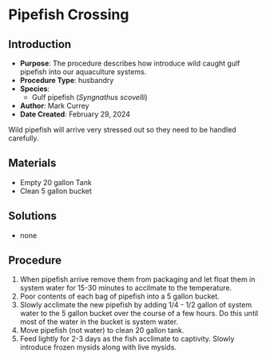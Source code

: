 # Pipefish Crossing {#sec-husbandry_wild_syng_introduction}

## Introduction

-   **Purpose**: The procedure describes how introduce wild caught gulf pipefish into our aquaculture systems. 
-   **Procedure Type**: husbandry
-   **Species**:
    -   Gulf pipefish (*Syngnathus scovelli*)
-   **Author**: Mark Currey   
-   **Date Created**: February 29, 2024

::: {.callout-note title="NOTES"}
Wild pipefish will arrive very stressed out so they need to be handled carefully.
:::

## Materials

-   Empty 20 gallon Tank
-   Clean 5 gallon bucket

## Solutions

- none

## Procedure

1. When pipefish arrive remove them from packaging and let float them in system water for 15-30 minutes to accilmate to the temperature. 
2. Poor contents of each bag of pipefish into a 5 gallon bucket. 
3. Slowly acclimate the new pipefish by adding 1/4 - 1/2 gallon of system water to the 5 gallon bucket over the course of a few hours. Do this until most of the water in the bucket is system water. 
4. Move pipefish (not water) to clean 20 gallon tank. 
5. Feed lightly for 2-3 days as the fish acclimate to captivity. Slowly introduce frozen mysids along with live mysids.


